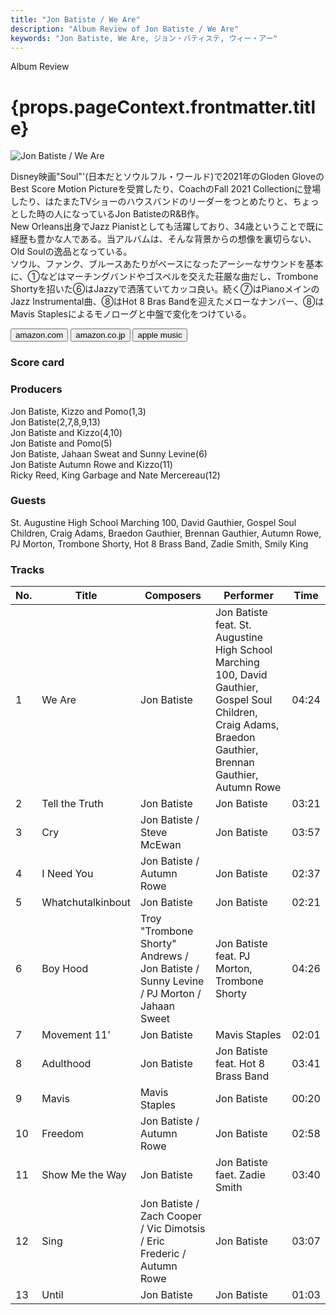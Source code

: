 ```yaml
---
title: "Jon Batiste / We Are"
description: "Album Review of Jon Batiste / We Are"
keywords: "Jon Batiste, We Are, ジョン・バティステ, ウィー・アー"
---
```





<p className="largeP">Album Review</p>
<h1 className="h1--no--margin">{props.pageContext.frontmatter.title}</h1>
<p className="largeP"></p>

<Row  className="image-card-group">
	<Column colMd={"3"} colLg={"4"} noGutterMdLeft="">
       <ImageCard>

![Jon Batiste / We Are](../../images/cd/jonbatiste1L.jpg)

</ImageCard>
	</Column>
	<Column colMd={"4"} colLg={"8"} noGutterMdLeft="">
	<p>
		Disney映画"Soul"'(日本だとソウルフル・ワールド)で2021年のGloden GloveのBest Score Motion Pictureを受賞したり、CoachのFall 2021 Collectionに登場したり、はたまたTVショーのハウスバンドのリーダーをつとめたりと、ちょっとした時の人になっているJon BatisteのR&B作。
		<br/>New Orleans出身でJazz Pianistとしても活躍しており、34歳ということで既に経歴も豊かな人である。当アルバムは、そんな背景からの想像を裏切らない、Old Soulの逸品となっている。
		<br/>ソウル、ファンク、ブルースあたりがベースになったアーシーなサウンドを基本に、①などはマーチングバンドやゴスペルを交えた荘厳な曲だし、Trombone Shortyを招いた⑥はJazzyで洒落ていてカッコ良い。続く⑦はPianoメインのJazz Instrumental曲、⑧はHot 8 Bras Bandを迎えたメローなナンバー、⑧はMavis Staplesによるモノローグと中盤で変化をつけている。
		</p>
	<div>
	  <Button className="button-right-mergin"  href="https://amzn.to/3fQwzyP" kind="primary" size="small" renderIcon={ArrowUpRight24}>
      amazon.com
    </Button>
    <Button className="button-right-mergin"  href="https://amzn.to/3t1vI2b" kind="secondary" size="small" renderIcon={ArrowUpRight24}>
      amazon.co.jp
    </Button>
		<Button className="button-right-mergin"  href="https://apple.co/2PGiQA9" kind="tertiary" size="small" renderIcon={ArrowUpRight24}>
      apple music
    </Button>
	</div>
	</Column>
</Row>
<Row >
	<Column colMd={"4"} colLg={"4"} noGutterMdLeft="">
<div>
  <h3>Score card</h3>
	<SliderJS1 value="5" />
  <SliderJS2 value="4" />
	<SliderJS3 value="1" />
  <SliderJS4 value="8" />
</div>
</Column>
<Column colMd={"8"} colLg={"8"} noGutterMdLeft="">
<div>
<h3>Producers</h3>
<p>
	Jon Batiste, Kizzo and Pomo(1,3)
	<br/>Jon Batiste(2,7,8,9,13)
	<br/>Jon Batiste and Kizzo(4,10)
	<br/>Jon Batiste and Pomo(5)
	<br/>Jon Batiste, Jahaan Sweat and Sunny Levine(6)
	<br/>Jon Batiste Autumn Rowe and Kizzo(11)
	<br/>Ricky Reed, King Garbage and Nate Mercereau(12)
</p>
<h3>Guests</h3>
<p>
	St. Augustine High School Marching 100, David Gauthier, Gospel Soul Children, Craig Adams, Braedon Gauthier, Brennan Gauthier, Autumn Rowe, PJ Morton, Trombone Shorty, Hot 8 Brass Band, Zadie Smith, Smily King
</p>
</div>
</Column>
</Row>

<h3>Tracks</h3>

| No. | Title             | Composers                                                                              | Performer                                                                                                                                                    | Time  |
| --- | ----------------- | -------------------------------------------------------------------------------------- | ------------------------------------------------------------------------------------------------------------------------------------------------------------ | ----- |
| 1   | We Are            | Jon Batiste                                                                            | Jon Batiste feat. St. Augustine High School Marching 100, David Gauthier, Gospel Soul Children, Craig Adams, Braedon Gauthier, Brennan Gauthier, Autumn Rowe | 04:24 |
| 2   | Tell the Truth    | Jon Batiste                                                                            | Jon Batiste                                                                                                                                                  | 03:21 |
| 3   | Cry               | Jon Batiste / Steve McEwan                                                             | Jon Batiste                                                                                                                                                  | 03:57 |
| 4   | I Need You        | Jon Batiste / Autumn Rowe                                                              | Jon Batiste                                                                                                                                                  | 02:37 |
| 5   | Whatchutalkinbout | Jon Batiste                                                                            | Jon Batiste                                                                                                                                                  | 02:21 |
| 6   | Boy Hood          | Troy "Trombone Shorty" Andrews / Jon Batiste / Sunny Levine / PJ Morton / Jahaan Sweet | Jon Batiste feat. PJ Morton, Trombone Shorty                                                                                                                 | 04:26 |
| 7   | Movement 11'      | Jon Batiste                                                                            | Mavis Staples                                                                                                                                                | 02:01 |
| 8   | Adulthood         | Jon Batiste                                                                            | Jon Batiste feat. Hot 8 Brass Band                                                                                                                           | 03:41 |
| 9   | Mavis             | Mavis Staples                                                                          | Jon Batiste                                                                                                                                                  | 00:20 |
| 10  | Freedom           | Jon Batiste / Autumn Rowe                                                              | Jon Batiste                                                                                                                                                  | 02:58 |
| 11  | Show Me the Way   | Jon Batiste                                                                            | Jon Batiste faet. Zadie Smith                                                                                                                                | 03:40 |
| 12  | Sing              | Jon Batiste / Zach Cooper / Vic Dimotsis / Eric Frederic / Autumn Rowe                 | Jon Batiste                                                                                                                                                  | 03:07 |
| 13  | Until             | Jon Batiste                                                                            | Jon Batiste                                                                                                                                                  | 01:03 |
